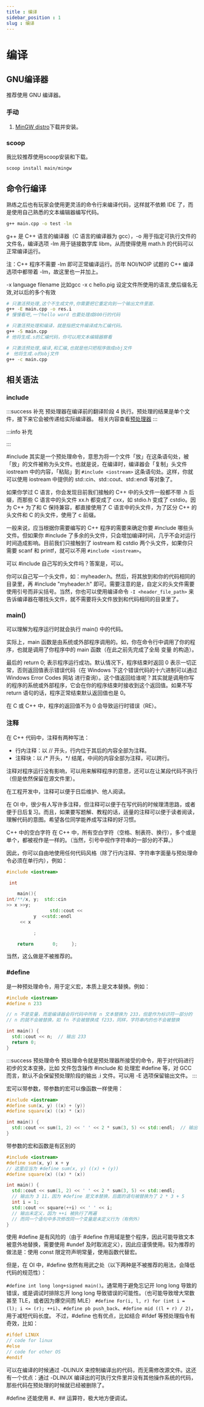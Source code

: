 ```yaml
---
title : 编译
sidebar_position : 1
slug : 编译
---
```

# 编译

## GNU编译器

推荐使用 GNU 编译器。

### 手动

1. [MinGW distro](https://nuwen.net/mingw.html)下载并安装。

### scoop

我比较推荐使用scoop安装和下载。

```bash
scoop install main/mingw
```

## 命令行编译

熟练之后也有玩家会使用更灵活的命令行来编译代码，这样就不依赖 IDE 了，而是使用自己熟悉的文本编辑器编写代码。

```bash
g++ main.cpp -o test -lm
```

g++ 是 C++ 语言的编译器（C 语言的编译器为 gcc），-o 用于指定可执行文件的文件名，编译选项 -lm 用于链接数学库 libm，从而使得使用 math.h 的代码可以正常编译运行。

注：C++ 程序不需要 -lm 即可正常编译运行。历年 NOI/NOIP 试题的 C++ 编译选项中都带着 -lm，故这里也一并加上。


-x language filename 比如gcc -x c hello.pig
 设定文件所使用的语言,使后缀名无效,对以后的多个有效

```bash
# 只激活预处理,这个不生成文件,你需要把它重定向到一个输出文件里面.
g++ -E main.cpp -o res.i
# 慢慢看吧,一个hello word 也要处理成800行的代码
```


```bash
# 只激活预处理和编译，就是指把文件编译成为汇编代码。
g++ -S main.cpp
# 他将生成.s的汇编代码，你可以用文本编辑器察看
```

```bash
# 只激活预处理,编译,和汇编,也就是他只把程序做成obj文件
#　他将生成.o的obj文件
g++ -c main.cpp
```


## 相关语法

### include

:::success 补充
预处理器在编译前的翻译阶段 4 执行。预处理的结果是单个文件，接下来它会被传递给实际编译器。
相关内容查看[预处理器](/docs/lang/compile/概述)
:::

:::info 补充

:::

#include 其实是一个预处理命令，意思为将一个文件「放」在这条语句处，被「放」的文件被称为头文件。也就是说，在编译时，编译器会「复制」头文件 iostream 中的内容，「粘贴」到 `#include <iostream>` 这条语句处。这样，你就可以使用 iostream 中提供的 std::cin、std::cout、std::endl 等对象了。

如果你学过 C 语言，你会发现目前我们接触的 C++ 中的头文件一般都不带 .h 后缀，而那些 C 语言中的头文件 xx.h 都变成了 cxx，如 stdio.h 变成了 cstdio。因为 C++ 为了和 C 保持兼容，都直接使用了 C 语言中的头文件，为了区分 C++ 的头文件和 C 的头文件，使用了 c 前缀。

一般来说，应当根据你需要编写的 C++ 程序的需要来确定你要 #include 哪些头文件。但如果你 #include 了多余的头文件，只会增加编译时间，几乎不会对运行时间造成影响。目前我们只接触到了 iostream 和 cstdio 两个头文件，如果你只需要 scanf 和 printf，就可以不用 `#include <iostream>`。

可以 #include 自己写的头文件吗？答案是，可以。

你可以自己写一个头文件，如：myheader.h。然后，将其放到和你的代码相同的目录里，再 #include "myheader.h" 即可。需要注意的是，自定义的头文件需要使用引号而非尖括号。当然，你也可以使用编译命令 `-I <header_file_path>` 来告诉编译器在哪找头文件，就不需要将头文件放到和代码相同的目录里了。

### main()

可以理解为程序运行时就会执行 main() 中的代码。

实际上，main 函数是由系统或外部程序调用的。如，你在命令行中调用了你的程序，也就是调用了你程序中的 main 函数（在此之前先完成了全局 变量 的构造）。

最后的 return 0; 表示程序运行成功。默认情况下，程序结束时返回 0 表示一切正常，否则返回值表示错误代码（在 Windows 下这个错误代码的十六进制可以通过 Windows Error Codes 网站 进行查询）。这个值返回给谁呢？其实就是调用你写的程序的系统或外部程序，它会在你的程序结束时接收到这个返回值。如果不写 return 语句的话，程序正常结束默认返回值也是 0。

在 C 或 C++ 中，程序的返回值不为 0 会导致运行时错误（RE）。


### 注释
在 C++ 代码中，注释有两种写法：

* 行内注释：以 // 开头，行内位于其后的内容全部为注释。
* 注释块：以 /* 开头，*/ 结尾，中间的内容全部为注释，可以跨行。

注释对程序运行没有影响，可以用来解释程序的意思，还可以在让某段代码不执行（但是依然保留在源文件里）。

在工程开发中，注释可以便于日后维护、他人阅读。

在 OI 中，很少有人写许多注释，但注释可以便于在写代码的时候理清思路，或者便于日后复习。而且，如果要写题解、教程的话，适量的注释可以便于读者阅读，理解代码的意图。希望各位同学能养成写注释的好习惯。



C++ 中的空白字符
在 C++ 中，所有空白字符（空格、制表符、换行），多个或是单个，都被视作是一样的。（当然，引号中视作字符串的一部分的不算。）

因此，你可以自由地使用任何代码风格（除了行内注释、字符串字面量与预处理命令必须在单行内），例如：

```cpp
#include <iostream>

 int 

    main(){
int/**/x, y;  std::cin
>> x >>y;
                std::cout <<
          y  <<std::endl   
     << x

          ;

    return       0;     };
```
当然，这么做是不被推荐的。


### #define

是一种预处理命令，用于定义宏，本质上是文本替换。例如：
```cpp
#include <iostream>
#define n 233

// n 不是变量，而是编译器会将代码中所有 n 文本替换为 233，但是作为标识符一部分的
// n 的就不会被替换，如 fn 不会被替换成 f233，同样，字符串内的也不会被替换

int main() {
  std::cout << n;  // 输出 233
  return 0;
}
```

:::success 预处理命令
预处理命令就是预处理器所接受的命令，用于对代码进行初步的文本变换，比如 文件包含操作 #include 和 处理宏 #define 等，对 GCC 而言，默认不会保留预处理阶段的输出 .i 文件。可以用 -E 选项保留输出文件。
:::

宏可以带参数，带参数的宏可以像函数一样使用：

```cpp
#include <iostream>
#define sum(x, y) ((x) + (y))
#define square(x) ((x) * (x))

int main() {
  std::cout << sum(1, 2) << ' ' << 2 * sum(3, 5) << std::endl;  // 输出 3 16
}
```
带参数的宏和函数是有区别的


```cpp
#include <iostream>
#define sum(x, y) x + y
// 这里应当为 #define sum(x, y) ((x) + (y))
#define square(x) ((x) * (x))

int main() {
  std::cout << sum(1, 2) << ' ' << 2 * sum(3, 5) << std::endl;
  // 输出为 3 11，因为 #define 是文本替换，后面的语句被替换为了 2 * 3 + 5
  int i = 1;
  std::cout << square(++i) << ' ' << i;
  // 输出未定义，因为 ++i 被执行了两遍
  // 而同一个语句中多次修改同一个变量是未定义行为（有例外）
}
```

使用 #define 是有风险的（由于 #define 作用域是整个程序，因此可能导致文本被意外地替换，需要使用 #undef 及时取消定义），因此应谨慎使用。较为推荐的做法是：使用 const 限定符声明常量，使用函数代替宏。

但是，在 OI 中，#define 依然有用武之处（以下两种是不被推荐的用法，会降低代码的规范性）：

`#define int long long+signed main()`。通常用于避免忘记开 long long 导致的错误，或是调试时排除忘开 long long 导致错误的可能性。（也可能导致增大常数甚至 TLE，或者因为爆空间而 MLE）
`#define For(i, l, r) for (int i = (l); i <= (r); ++i)`、`#define pb push_back`、`#define mid ((l + r) / 2)`，用于减短代码长度。
不过，#define 也有优点，比如结合 #ifdef 等预处理指令有奇效，比如：

```cpp
#ifdef LINUX
// code for linux
#else
// code for other OS
#endif
```

可以在编译的时候通过 -DLINUX 来控制编译出的代码，而无需修改源文件。这还有一个优点：通过 -DLINUX 编译出的可执行文件里并没有其他操作系统的代码，那些代码在预处理的时候就已经被删除了。

#define 还能使用 #、## 运算符，极大地方便调试。

